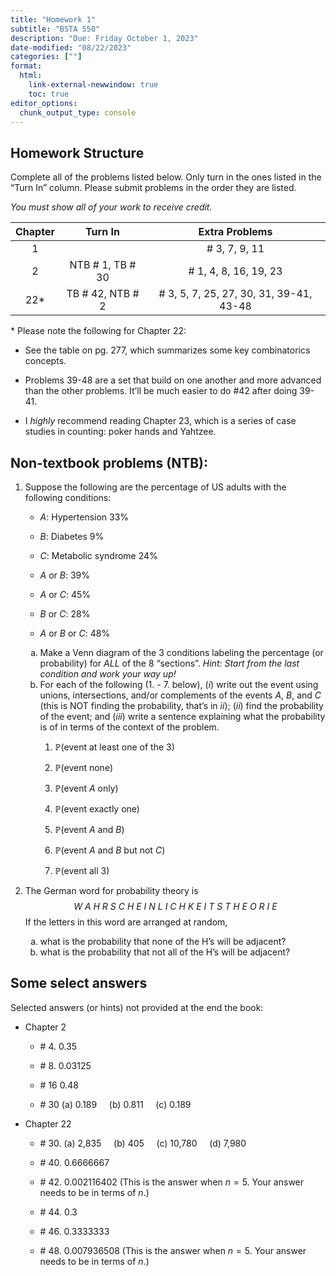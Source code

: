 ```yaml
---
title: "Homework 1"
subtitle: "BSTA 550"
description: "Due: Friday October 1, 2023"
date-modified: "08/22/2023"
categories: [""]
format: 
  html:
    link-external-newwindow: true
    toc: true
editor_options: 
  chunk_output_type: console
---
```


## Homework Structure

Complete all of the problems listed below. Only turn in the ones listed in the "Turn In" column. Please submit problems in the order they are listed.

*You must show all of your work to receive credit.*

::: center
| Chapter |      Turn In       |              Extra Problems              |
|:-------:|:------------------:|:----------------------------------------:|
|    1    |                    |              \# 3, 7, 9, 11              |
|    2    | NTB \# 1, TB \# 30 |          \# 1, 4, 8, 16, 19, 23          |
|  22\*   | TB \# 42, NTB \# 2 | \# 3, 5, 7, 25, 27, 30, 31, 39-41, 43-48 |
:::

\* Please note the following for Chapter 22:

-   See the table on pg. 277, which summarizes some key combinatorics concepts.

-   Problems 39-48 are a set that build on one another and more advanced than the other problems. It'll be much easier to do #42 after doing 39-41.

-   I *highly* recommend reading Chapter 23, which is a series of case studies in counting: poker hands and Yahtzee.

## Non-textbook problems (NTB):

1.  Suppose the following are the percentage of US adults with the following conditions:

    -   $A$: Hypertension 33%

    -   $B$: Diabetes 9%

    -   $C$: Metabolic syndrome 24%

    -   $A$ or $B$: 39%

    -   $A$ or $C$: 45%

    -   $B$ or $C$: 28%

    -   $A$ or $B$ or $C$: 48%

    a.  Make a Venn diagram of the 3 conditions labeling the percentage (or probability) for *ALL* of the 8 "sections". *Hint: Start from the last condition and work your way up!*
    b.  For each of the following (1. - 7. below), ($i$) write out the event using unions, intersections, and/or complements of the events $A$, $B$, and $C$ (this is NOT finding the probability, that's in $ii$); ($ii$) find the probability of the event; and ($iii$) write a sentence explaining what the probability is of in terms of the context of the problem.
        1.  $\mathbb{P}$(event at least one of the 3)

        2.  $\mathbb{P}$(event none)

        3.  $\mathbb{P}$(event $A$ only)

        4.  $\mathbb{P}$(event exactly one)

        5.  $\mathbb{P}$(event $A$ and $B$)

        6.  $\mathbb{P}$(event $A$ and $B$ but not $C$)

        7.  $\mathbb{P}$(event all 3)

2.  The German word for probability theory is $$W\ A\ H\ R\ S\ C\ H\ E\ I\ N\ L\ I\ C\ H\ K\ E\ I\ T\ S\ T\ H\ E\ O\ R\ I\ E$$ If the letters in this word are arranged at random,

    a.  what is the probability that none of the H's will be adjacent?
    b.  what is the probability that not all of the H's will be adjacent?

## Some select answers

Selected answers (or hints) not provided at the end the book:

-   Chapter 2

    -   \# 4. 0.35

    -   \# 8. 0.03125

    -   \# 16 0.48

    -   \# 30 (a) 0.189     (b) 0.811     (c) 0.189

-   Chapter 22

    -   \# 30. (a) 2,835     (b) 405     (c) 10,780     (d) 7,980

    -   \# 40. 0.6666667

    -   \# 42. 0.002116402 (This is the answer when $n=5$. Your answer needs to be in terms of $n$.)

    -   \# 44. 0.3

    -   \# 46. 0.3333333

    -   \# 48. 0.007936508 (This is the answer when $n=5$. Your answer needs to be in terms of $n$.)
